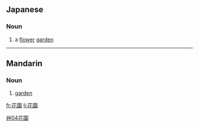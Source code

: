==Japanese==
{{ja-kanjitab|花|園}}

===Noun===
{{ja-noun|k|hira=はなぞの|rom=hanazono}}

# a [[flower]] [[garden]]

----

==Mandarin==
{{zh-forms|[[花园]]|[[花]][[園]]}}

===Noun===
{{cmn-noun|t|pin=huāyuán|pint=hua1yuan2|tra=花園|sim=花园|rs=艸04}}

# {{Elementary Mandarin|lang=zh-tw|skey=艸04}} [[garden]]

[[Category:zh-tw:Gardening terms|艸04花園]]

[[fr:花園]]
[[li:花園]]